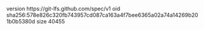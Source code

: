 version https://git-lfs.github.com/spec/v1
oid sha256:578e826c320fb743957cd087ca163a4f7bee6365a02a74a14269b201b0b5380d
size 40455
